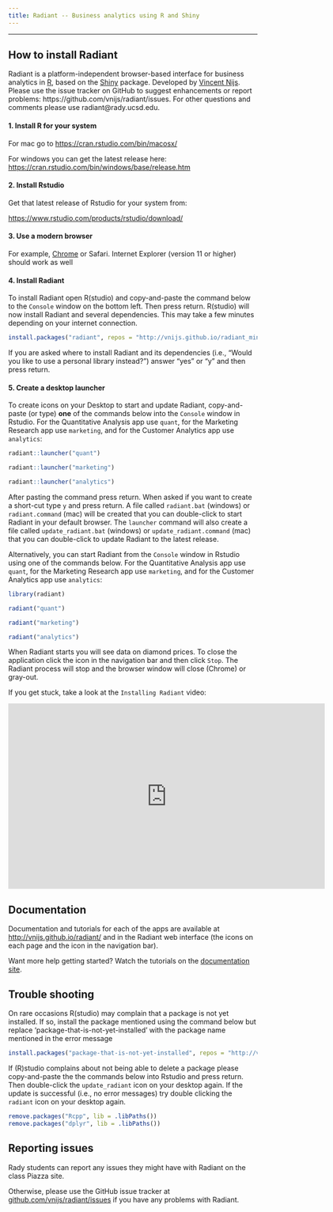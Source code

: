 ```yaml
---
title: Radiant -- Business analytics using R and Shiny
---
```


***

## How to install Radiant

Radiant is a platform-independent browser-based interface for business analytics in [R](http://www.r-project.org/), based on the [Shiny](http://www.rstudio.com/shiny/) package. Developed by <a href="http://rady.ucsd.edu/faculty/directory/nijs/" target="\_blank">Vincent Nijs</a>. Please use the issue tracker on GitHub to suggest enhancements or report problems: https://github.com/vnijs/radiant/issues. For other questions and comments please use radiant@rady.ucsd.edu.

#### 1. Install R for your system

For mac go to <a href="https://cran.rstudio.com/bin/macosx/" target="_blank">https://cran.rstudio.com/bin/macosx/</a>

For windows you can get the latest release here: <a href="https://cran.rstudio.com/bin/windows/base/release.htm" target="_blank">https://cran.rstudio.com/bin/windows/base/release.htm</a>

#### 2. Install Rstudio

Get that latest release of Rstudio for your system from:

<a href="https://www.rstudio.com/products/rstudio/download/" target="_blank">https://www.rstudio.com/products/rstudio/download/</a>

#### 3. Use a modern browser

For example, [Chrome](https://www.google.com/intl/en/chrome/browser/desktop/) or Safari. Internet Explorer (version 11 or higher) should work as well

#### 4. Install Radiant

To install Radiant open R(studio) and copy-and-paste the command below to the `Console` window on the bottom left. Then press return. R(studio) will now install Radiant and several dependencies. This may take a few minutes depending on your internet connection.

```r
install.packages("radiant", repos = "http://vnijs.github.io/radiant_miniCRAN/", type = "binary")
```

If you are asked where to install Radiant and its dependencies (i.e., "Would you like to use a personal library instead?") answer "yes" or "y" and then press return.

#### 5. Create a desktop launcher

To create icons on your Desktop to start and update Radiant, copy-and-paste (or type) **one** of the commands below into the `Console` window in Rstudio. For the Quantitative Analysis app use `quant`, for the Marketing Research app use `marketing`, and for the Customer Analytics app use `analytics`:

```r
radiant::launcher("quant")

radiant::launcher("marketing")

radiant::launcher("analytics")
```

After pasting the command press return. When asked if you want to create a short-cut type `y` and press return. A file called `radiant.bat` (windows) or `radiant.command` (mac) will be created that you can double-click to start Radiant in your default browser. The `launcher` command will also create a file called `update_radiant.bat` (windows) or `update_radiant.command` (mac) that you can double-click to update Radiant to the latest release.

Alternatively, you can start Radiant from the `Console` window in Rstudio using one of the commands below. For the Quantitative Analysis app use `quant`, for the Marketing Research app use `marketing`, and for the Customer Analytics app use `analytics`:

```r
library(radiant)

radiant("quant")

radiant("marketing")

radiant("analytics")
```

When Radiant starts you will see data on diamond prices. To close the application click the <i title='Power off' class='fa fa-power-off'></i> icon in the navigation bar and then click `Stop`. The Radiant process will stop and the browser window will close (Chrome) or gray-out.

If you get stuck, take a look at the `Installing Radiant` video:

<iframe width="640" height="375" src="https://www.youtube.com/embed/NEPSFiHH_dw" frameborder="0" allowfullscreen></iframe>

## Documentation

Documentation and tutorials for each of the apps are available at <http://vnijs.github.io/radiant/> and in the Radiant web interface (the <i title='Help' class='fa fa-edit'></i> icons on each page and the <i title='Help' class='fa fa-question-circle'></i> icon in the navigation bar).

Want more help getting started? Watch the tutorials on the [documentation site](http://vnijs.github.io/radiant/tutorials.html).

## Trouble shooting

On rare occasions R(studio) may complain that a package is not yet installed. If so, install the package mentioned using the command below but replace 'package-that-is-not-yet-installed' with the package name mentioned in the error message

```r
install.packages("package-that-is-not-yet-installed", repos = "http://vnijs.github.io/radiant_miniCRAN/")
```

If (R)studio complains about not being able to delete a package please copy-and-paste the the commands below into Rstudio and press return. Then double-click the `update_radiant` icon on your desktop again. If the update is successful (i.e., no error messages) try double clicking the `radiant` icon on your desktop again.

```r
remove.packages("Rcpp", lib = .libPaths())
remove.packages("dplyr", lib = .libPaths())
```

## Reporting issues

Rady students can report any issues they might have with Radiant on the class Piazza site.

Otherwise, please use the GitHub issue tracker at <a href="https://github.com/vnijs/radiant/issues" target="_blank">github.com/vnijs/radiant/issues</a> if you have any problems with Radiant.

